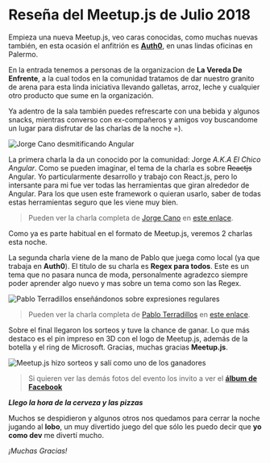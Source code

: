 

# Reseña del Meetup.js de Julio 2018

Empieza una nueva Meetup.js, veo caras conocidas, como muchas nuevas también, en esta ocasión el anfitrión es **[Auth0](https://auth0.com/)**, en unas lindas oficinas en Palermo.

En la entrada tenemos a personas de la organizacion de **La Vereda De Enfrente**, a la cual todos en la comunidad tratamos de dar nuestro granito de arena para esta linda iniciativa llevando galletas, arroz, leche y cualquier otro producto que sume en la organización.

Ya adentro de la sala también puedes refrescarte con una bebida y algunos snacks, mientras converso con ex-compañeros y amigos voy buscandome un lugar para disfrutar de las charlas de la noche =).

<img src={Jorge} alt="Jorge Cano desmitificando Angular" />

La primera charla la da un conocido por la comunidad: Jorge _A.K.A El Chico Angular_. Como se pueden imaginar, el tema de la charla es sobre ~~Reactjs~~ Angular. Yo particularmente desarrollo y trabajo con React.js, pero lo intersante para mi fue ver todas las herramientas que giran alrededor de Angular. Para los que usen este framework o quieran usarlo, saber de todas estas herramientas seguro que les viene muy bien.

> Pueden ver la charla completa de [Jorge Cano](https://twitter.com/jorgeucano) en [este enlace](https://youtu.be/fAO8lbyjdsE).

Como ya es parte habitual en el formato de Meetup.js, veremos 2 charlas esta noche.

La segunda charla viene de la mano de Pablo que juega como local (ya que trabaja en **Auth0**). El titulo de su charla es **Regex para todos**. Este es un tema que no pasara nunca de moda, personalmente agradezco siempre poder aprender algo nuevo y mas sobre un tema como son las Regex.

<img src={Pablo} alt="Pablo Terradillos enseñándonos sobre expresiones regulares" />

> Pueden ver la charla completa de [Pablo Terradillos](https://twitter.com/tehsis) en [este enlace](https://youtu.be/Hl-rqL08_aA).

Sobre el final llegaron los sorteos y tuve la chance de ganar. Lo que más destaco es el pin impreso en 3D con el logo de Meetup.js, además de la botella y el ring de Microsoft. Gracias, muchas gracias **Meetup.js**.

<img src={Premios} alt="Meetup.js hizo sorteos y salí como uno de los ganadores" />

> Si quieren ver las demás fotos del evento los invito a ver el **[álbum de Facebook](https://www.facebook.com/groups/1572363023007913/permalink/2147769695467240/)**

**_Llego la hora de la cerveza y las pizzas_**

Muchos se despidieron y algunos otros nos quedamos para cerrar la noche jugando al **lobo**, un muy divertido juego del que sólo les puedo decir que **yo como dev** me divertí mucho.

_¡Muchas Gracias!_
